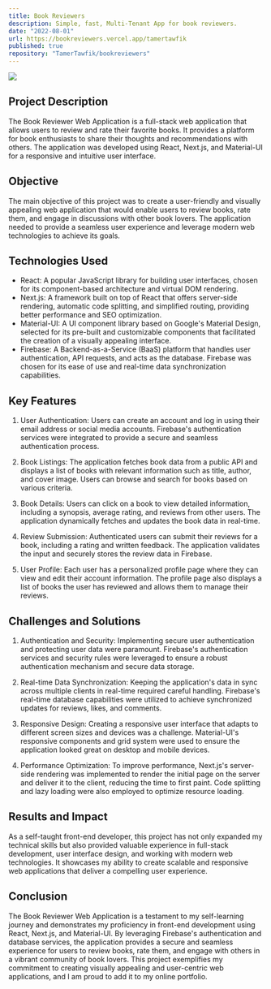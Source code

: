 ```yaml
---
title: Book Reviewers
description: Simple, fast, Multi-Tenant App for book reviewers.
date: "2022-08-01"
url: https://bookreviewers.vercel.app/tamertawfik
published: true
repository: "TamerTawfik/bookreviewers"
---
```


[![](/bookreviewers.png)](https://bookreviewers.vercel.app/tamertawfik)

## Project Description

The Book Reviewer Web Application is a full-stack web application that allows users to review and rate their favorite books. It provides a platform for book enthusiasts to share their thoughts and recommendations with others. The application was developed using React, Next.js, and Material-UI for a responsive and intuitive user interface.

## Objective

The main objective of this project was to create a user-friendly and visually appealing web application that would enable users to review books, rate them, and engage in discussions with other book lovers. The application needed to provide a seamless user experience and leverage modern web technologies to achieve its goals.

## Technologies Used

- React: A popular JavaScript library for building user interfaces, chosen for its component-based architecture and virtual DOM rendering.
- Next.js: A framework built on top of React that offers server-side rendering, automatic code splitting, and simplified routing, providing better performance and SEO optimization.
- Material-UI: A UI component library based on Google's Material Design, selected for its pre-built and customizable components that facilitated the creation of a visually appealing interface.
- Firebase: A Backend-as-a-Service (BaaS) platform that handles user authentication, API requests, and acts as the database. Firebase was chosen for its ease of use and real-time data synchronization capabilities.

## Key Features

1. User Authentication: Users can create an account and log in using their email address or social media accounts. Firebase's authentication services were integrated to provide a secure and seamless authentication process.

2. Book Listings: The application fetches book data from a public API and displays a list of books with relevant information such as title, author, and cover image. Users can browse and search for books based on various criteria.

3. Book Details: Users can click on a book to view detailed information, including a synopsis, average rating, and reviews from other users. The application dynamically fetches and updates the book data in real-time.

4. Review Submission: Authenticated users can submit their reviews for a book, including a rating and written feedback. The application validates the input and securely stores the review data in Firebase.

5. User Profile: Each user has a personalized profile page where they can view and edit their account information. The profile page also displays a list of books the user has reviewed and allows them to manage their reviews.

## Challenges and Solutions

1. Authentication and Security: Implementing secure user authentication and protecting user data were paramount. Firebase's authentication services and security rules were leveraged to ensure a robust authentication mechanism and secure data storage.

2. Real-time Data Synchronization: Keeping the application's data in sync across multiple clients in real-time required careful handling. Firebase's real-time database capabilities were utilized to achieve synchronized updates for reviews, likes, and comments.

3. Responsive Design: Creating a responsive user interface that adapts to different screen sizes and devices was a challenge. Material-UI's responsive components and grid system were used to ensure the application looked great on desktop and mobile devices.

4. Performance Optimization: To improve performance, Next.js's server-side rendering was implemented to render the initial page on the server and deliver it to the client, reducing the time to first paint. Code splitting and lazy loading were also employed to optimize resource loading.

## Results and Impact

As a self-taught front-end developer, this project has not only expanded my technical skills but also provided valuable experience in full-stack development, user interface design, and working with modern web technologies. It showcases my ability to create scalable and responsive web applications that deliver a compelling user experience.

## Conclusion

The Book Reviewer Web Application is a testament to my self-learning journey and demonstrates my proficiency in front-end development using React, Next.js, and Material-UI. By leveraging Firebase's authentication and database services, the application provides a secure and seamless experience for users to review books, rate them, and engage with others in a vibrant community of book lovers. This project exemplifies my commitment to creating visually appealing and user-centric web applications, and I am proud to add it to my online portfolio.
